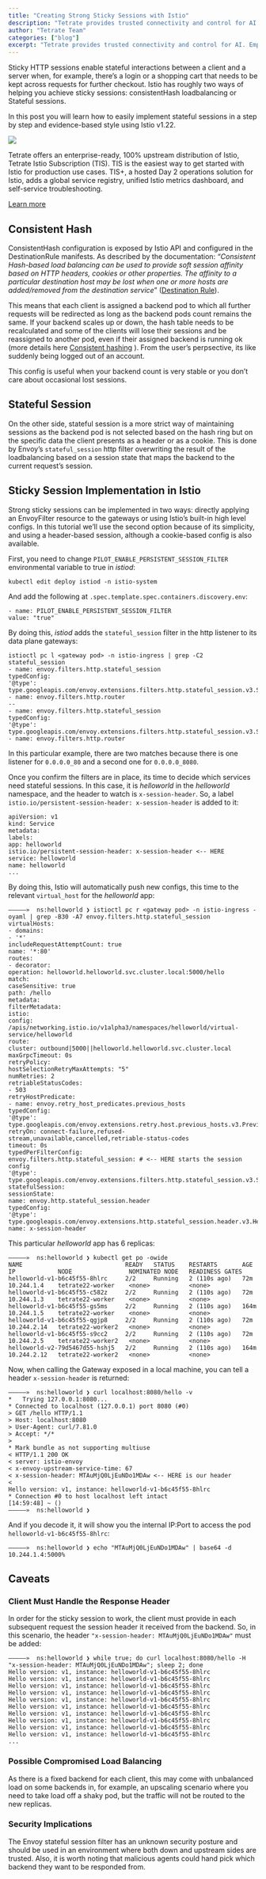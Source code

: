 ```yaml
---
title: "Creating Strong Sticky Sessions with Istio"
description: "Tetrate provides trusted connectivity and control for AI. Empower developers while safeguarding the business. Built atop the proven Envoy proxy & Envoy AI Gateway."
author: "Tetrate Team"
categories: ["blog"]
excerpt: "Tetrate provides trusted connectivity and control for AI. Empower developers while safeguarding the business. Built atop the proven Envoy proxy & Envoy AI Gateway."
---
```


Sticky HTTP sessions enable stateful interactions between a client and a server when, for example, there’s a login or a shopping cart that needs to be kept across requests for further checkout. Istio has roughly two ways of helping you achieve sticky sessions: consistentHash loadbalancing or Stateful sessions.

In this post you will learn how to easily implement stateful sessions in a step by step and evidence-based style using Istio v1.22.

![](/images/icons/inline-promo-icon.svg)

Tetrate offers an enterprise-ready, 100% upstream distribution of Istio, Tetrate Istio Subscription (TIS). TIS is the easiest way to get started with Istio for production use cases. TIS+, a hosted Day 2 operations solution for Istio, adds a global service registry, unified Istio metrics dashboard, and self-service troubleshooting.

[Learn more](/products/tetrate-istio-subscription)

## [](#consistent-hash)Consistent Hash

ConsistentHash configuration is exposed by Istio API and configured in the DestinationRule manifests. As described by the documentation: _“Consistent Hash-based load balancing can be used to provide soft session affinity based on HTTP headers, cookies or other properties. The affinity to a particular destination host may be lost when one or more hosts are added/removed from the destination service_” ([Destination Rule](https://istio.io/latest/docs/reference/config/networking/destination-rule/#LoadBalancerSettings-ConsistentHashLB)).

This means that each client is assigned a backend pod to which all further requests will be redirected as long as the backend pods count remains the same. If your backend scales up or down, the hash table needs to be recalculated and some of the clients will lose their sessions and be reassigned to another pod, even if their assigned backend is running ok (more details here [Consistent hashing](https://en.wikipedia.org/wiki/Consistent_hashing) ). From the user’s perpsective, its like suddenly being logged out of an account.

This config is useful when your backend count is very stable or you don’t care about occasional lost sessions.

## [](#stateful-session)Stateful Session

On the other side, stateful session is a more strict way of maintaining sessions as the backend pod is not selected based on the hash ring but on the specific data the client presents as a header or as a cookie. This is done by Envoy’s `stateful_session` http filter overwriting the result of the loadbalancing based on a session state that maps the backend to the current request’s session.

## [](#sticky-session-implementation-in-istio)Sticky Session Implementation in Istio

Strong sticky sessions can be implemented in two ways: directly applying an EnvoyFilter resource to the gateways or using Istio’s built-in high level configs. In this tutorial we’ll use the second option because of its simplicity, and using a header-based session, although a cookie-based config is also available.

First, you need to change `PILOT_ENABLE_PERSISTENT_SESSION_FILTER` environmental variable to true in _istiod_:

```
kubectl edit deploy istiod -n istio-system
```

And add the following at `.spec.template.spec.containers.discovery.env`:

```
- name: PILOT_ENABLE_PERSISTENT_SESSION_FILTER
value: "true"
```

By doing this, _istiod_ adds the `stateful_session` filter in the http listener to its data plane gateways:

```
istioctl pc l <gateway pod> -n istio-ingress | grep -C2 stateful_session
- name: envoy.filters.http.stateful_session
typedConfig:
'@type': type.googleapis.com/envoy.extensions.filters.http.stateful_session.v3.StatefulSession
- name: envoy.filters.http.router
--
- name: envoy.filters.http.stateful_session
typedConfig:
'@type': type.googleapis.com/envoy.extensions.filters.http.stateful_session.v3.StatefulSession
- name: envoy.filters.http.router
```

In this particular example, there are two matches because there is one listener for `0.0.0.0_80` and a second one for `0.0.0.0_8080`.

Once you confirm the filters are in place, its time to decide which services need stateful sessions. In this case, it is _helloworld_ in the _helloworld_ namespace, and the header to watch is `x-session-header`. So, a label `istio.io/persistent-session-header: x-session-header` is added to it:

```
apiVersion: v1
kind: Service
metadata:
labels:
app: helloworld
istio.io/persistent-session-header: x-session-header <-- HERE
service: helloworld
name: helloworld
...
```

By doing this, Istio will automatically push new configs, this time to the relevant `virtual_host` for the _helloworld_ app:

```
—————»  ns:helloworld ❯ istioctl pc r <gateway pod> -n istio-ingress -oyaml | grep -B30 -A7 envoy.filters.http.stateful_session
virtualHosts:
- domains:
- '*'
includeRequestAttemptCount: true
name: '*:80'
routes:
- decorator:
operation: helloworld.helloworld.svc.cluster.local:5000/hello
match:
caseSensitive: true
path: /hello
metadata:
filterMetadata:
istio:
config: /apis/networking.istio.io/v1alpha3/namespaces/helloworld/virtual-service/helloworld
route:
cluster: outbound|5000||helloworld.helloworld.svc.cluster.local
maxGrpcTimeout: 0s
retryPolicy:
hostSelectionRetryMaxAttempts: "5"
numRetries: 2
retriableStatusCodes:
- 503
retryHostPredicate:
- name: envoy.retry_host_predicates.previous_hosts
typedConfig:
'@type': type.googleapis.com/envoy.extensions.retry.host.previous_hosts.v3.PreviousHostsPredicate
retryOn: connect-failure,refused-stream,unavailable,cancelled,retriable-status-codes
timeout: 0s
typedPerFilterConfig:
envoy.filters.http.stateful_session: # <-- HERE starts the session config
'@type': type.googleapis.com/envoy.extensions.filters.http.stateful_session.v3.StatefulSessionPerRoute
statefulSession:
sessionState:
name: envoy.http.stateful_session.header
typedConfig:
'@type': type.googleapis.com/envoy.extensions.http.stateful_session.header.v3.HeaderBasedSessionState
name: x-session-header
```

This particular _helloworld_ app has 6 replicas:

```
—————»  ns:helloworld ❯ kubectl get po -owide
NAME                             READY   STATUS    RESTARTS       AGE    IP            NODE                NOMINATED NODE   READINESS GATES
helloworld-v1-b6c45f55-8hlrc     2/2     Running   2 (110s ago)   72m    10.244.1.4    tetrate22-worker    <none>           <none>
helloworld-v1-b6c45f55-c582z     2/2     Running   2 (110s ago)   72m    10.244.1.3    tetrate22-worker    <none>           <none>
helloworld-v1-b6c45f55-gs5ms     2/2     Running   2 (110s ago)   164m   10.244.1.5    tetrate22-worker    <none>           <none>
helloworld-v1-b6c45f55-qgjp8     2/2     Running   2 (110s ago)   72m    10.244.2.14   tetrate22-worker2   <none>           <none>
helloworld-v1-b6c45f55-s9cc2     2/2     Running   2 (110s ago)   72m    10.244.2.5    tetrate22-worker2   <none>           <none>
helloworld-v2-79d5467d55-hshj5   2/2     Running   2 (110s ago)   164m   10.244.2.12   tetrate22-worker2   <none>           <none>
```

Now, when calling the Gateway exposed in a local machine, you can tell a header `x-session-header` is returned:

```
—————»  ns:helloworld ❯ curl localhost:8080/hello -v
*   Trying 127.0.0.1:8080...
* Connected to localhost (127.0.0.1) port 8080 (#0)
> GET /hello HTTP/1.1
> Host: localhost:8080
> User-Agent: curl/7.81.0
> Accept: */*
>
* Mark bundle as not supporting multiuse
< HTTP/1.1 200 OK
< server: istio-envoy
< x-envoy-upstream-service-time: 67
< x-session-header: MTAuMjQ0LjEuNDo1MDAw <-- HERE is our header
<
Hello version: v1, instance: helloworld-v1-b6c45f55-8hlrc
* Connection #0 to host localhost left intact
[14:59:48] ~ ()
—————»  ns:helloworld ❯
```

And if you decode it, it will show you the internal IP:Port to access the pod `helloworld-v1-b6c45f55-8hlrc`:

```
—————»  ns:helloworld ❯ echo "MTAuMjQ0LjEuNDo1MDAw" | base64 -d
10.244.1.4:5000%
```

## [](#caveats)Caveats

### [](#client-must-handle-the-response-header)Client Must Handle the Response Header

In order for the sticky session to work, the client must provide in each subsequent request the session header it received from the backend. So, in this scenario, the header `"x-session-header: MTAuMjQ0LjEuNDo1MDAw"` must be added:

```
—————»  ns:helloworld ❯ while true; do curl localhost:8080/hello -H "x-session-header: MTAuMjQ0LjEuNDo1MDAw"; sleep 2; done
Hello version: v1, instance: helloworld-v1-b6c45f55-8hlrc
Hello version: v1, instance: helloworld-v1-b6c45f55-8hlrc
Hello version: v1, instance: helloworld-v1-b6c45f55-8hlrc
Hello version: v1, instance: helloworld-v1-b6c45f55-8hlrc
Hello version: v1, instance: helloworld-v1-b6c45f55-8hlrc
Hello version: v1, instance: helloworld-v1-b6c45f55-8hlrc
Hello version: v1, instance: helloworld-v1-b6c45f55-8hlrc
Hello version: v1, instance: helloworld-v1-b6c45f55-8hlrc
Hello version: v1, instance: helloworld-v1-b6c45f55-8hlrc
Hello version: v1, instance: helloworld-v1-b6c45f55-8hlrc
...
```

### [](#possible-compromised-load-balancing)Possible Compromised Load Balancing

As there is a fixed backend for each client, this may come with unbalanced load on some backends in, for example, an upscaling scenario where you need to take load off a shaky pod, but the traffic will not be routed to the new replicas.

### [](#security-implications)Security Implications

The Envoy stateful session filter has an unknown security posture and should be used in an environment where both down and upstream sides are trusted. Also, it is worth noting that malicious agents could hand pick which backend they want to be responded from.
